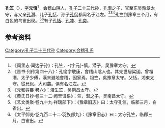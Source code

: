 '''孔竺'''（{{bd|？||？||}}），[[表字|字]]'''元慎'''<ref>《阙里志·闻达子孙》：孔竺，-{字元}-慎，潜子，吴豫章太守。</ref>，会稽山阴人，[[孔子|孔子]]二十三代孙，[[孔潜|孔潜]]之子，官至东吴豫章太守，与父亲[[孔潛|孔潛]]、儿子[[孔恬|孔恬]]、孙子[[孔侃|孔侃]]都闻名于江左。<ref>《晋书·列传第四十八》：孔愉字敬康，會稽山陰人也。其先世居梁國。曾祖潛，太子少傅，漢末避地會稽，因家焉。祖竺，吳豫章太守。父恬，湘東太守。從兄侃，大司農。俱有名江左。</ref><ref>《元和姓纂·卷六》：潜生竺，吴南昌太守。</ref><ref>《黄氏日抄·卷三十二·阙里谱系》：竺，潜之子，吴南昌太守。</ref>孔竺到豫章三个月，有白色的鸟雀出现。<ref>《艺文类聚·卷九十九·祥瑞部下》：《豫章旧志》曰：太守孔竺，临郡三月，白雀出。</ref><ref>《太平御览·卷九百二十二·羽族部九》：《豫章旧志》曰：太守孔竺，临郡三月，白雀出。</ref>有子[[孔恬|孔恬]]、[[孔冲|孔冲]]、[[孔奕|孔奕]]。

==参考资料==
{{reflist}}

[[Category:孔子二十三代孙|Category:孔子二十三代孙]]
[[Category:会稽孔氏|Category:会稽孔氏]]